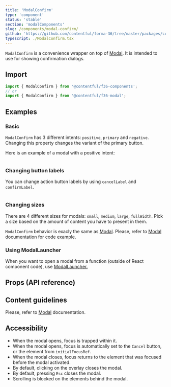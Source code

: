 ```yaml
---
title: 'ModalConfirm'
type: 'component'
status: 'stable'
section: 'modalComponents'
slug: /components/modal-confirm/
github: 'https://github.com/contentful/forma-36/tree/master/packages/components/modal/src'
typescript: ./ModalConfirm.tsx
---
```


`ModalConfirm` is a convenience wrapper on top of [Modal]. It is intended to use for showing confirmation dialogs.

## Import

```js static=true
import { ModalConfirm } from '@contentful/f36-components';
// or
import { ModalConfirm } from '@contentful/f36-modal';
```

## Examples

### Basic

`ModalConfirm` has 3 different intents: `positive`, `primary` and `negative`. Changing this property changes the variant of the primary button.

Here is an example of a modal with a positive intent:

```jsx file=../../examples/ModalConfirmBasicExample.tsx

```

### Changing button labels

You can change action button labels by using `cancelLabel` and `confirmLabel`.

```jsx file=../../examples/ModalConfirmPromptExample.tsx

```

### Changing sizes

There are 4 different sizes for modals: `small`, `medium`, `large`, `fullWidth`. Pick a size based on the amount of content you have to present in them.

`ModalConfirm` behavior is exacly the same as [Modal]. Please, refer to [Modal] documentation for code example.

### Using ModalLauncher

When you want to open a modal from a function (outside of React component code), use [ModalLauncher.](../components/modal-launcher)

## Props (API reference)

<PropsTable of="ModalConfirm" />

## Content guidelines

Please, refer to [Modal] documentation.

## Accessibility

- When the modal opens, focus is trapped within it.
- When the modal opens, focus is automatically set to the `Cancel` button, or the element from `initialFocusRef`.
- When the modal closes, focus returns to the element that was focused before the modal activated.
- By default, clicking on the overlay closes the modal.
- By default, pressing `Esc` closes the modal.
- Scrolling is blocked on the elements behind the modal.

[modal]: ../components/modal

